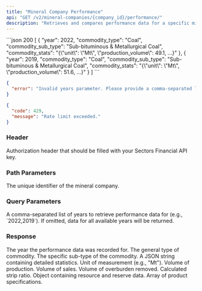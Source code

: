 ```yaml
---
title: "Mineral Company Performance"
api: "GET /v2/mineral-companies/{company_id}/performance/"
description: "Retrieves and compares performance data for a specific mineral company across multiple years."
---
```


<ResponseExample>
```json 200
[
    {
        "year": 2022,
        "commodity_type": "Coal",
        "commodity_sub_type": "Sub-bituminous & Metallurgical Coal",
        "commodity_stats": "{\"unit\": \"Mt\", \"production_volume\": 49.1, ...}"
    },
    {
        "year": 2019,
        "commodity_type": "Coal",
        "commodity_sub_type": "Sub-bituminous & Metallurgical Coal",
        "commodity_stats": "{\"unit\": \"Mt\", \"production_volume\": 51.6, ...}"
    }
]
```

```json 400
{
  "error": "Invalid years parameter. Please provide a comma-separated list of integers."
}
```

```json 429
{
  "code": 429,
  "message": "Rate limit exceeded."
}
```

</ResponseExample>

### Header

<ParamField header="Authorization" type="string" required>
  Authorization header that should be filled with your Sectors Financial API
  key.
</ParamField>

### Path Parameters

<ParamField path="company_id" type="integer" required>
  The unique identifier of the mineral company.
</ParamField>

### Query Parameters

<ParamField query="years" type="string">
  A comma-separated list of years to retrieve performance data for (e.g.,
  `2022,2019`). If omitted, data for all available years will be returned.
</ParamField>

### Response

<ResponseField name="[]" type="PerformanceRecord">
  <Expandable title="Performance Record properties">
    <ResponseField name="year" type="integer">
      The year the performance data was recorded for.
    </ResponseField>
    <ResponseField name="commodity_type" type="string">
      The general type of commodity.
    </ResponseField>
    <ResponseField name="commodity_sub_type" type="string">
      The specific sub-type of the commodity.
    </ResponseField>
    <ResponseField name="commodity_stats" type="string (JSON Object)">
      A JSON string containing detailed statistics.
      <Expandable title="Commodity Stats Structure">
        <ResponseField name="unit" type="string">
          Unit of measurement (e.g., "Mt").
        </ResponseField>
        <ResponseField name="production_volume" type="number">
          Volume of production.
        </ResponseField>
        <ResponseField name="sales_volume" type="number">
          Volume of sales.
        </ResponseField>
        <ResponseField name="overburden_removal_volume" type="number">
          Volume of overburden removed.
        </ResponseField>
        <ResponseField name="strip_ratio" type="number">
          Calculated strip ratio.
        </ResponseField>
        <ResponseField name="resources_reserves" type="object">
          Object containing resource and reserve data.
        </ResponseField>
        <ResponseField name="product" type="array">
          Array of product specifications.
        </ResponseField>
      </Expandable>
    </ResponseField>
  </Expandable>
</ResponseField>

